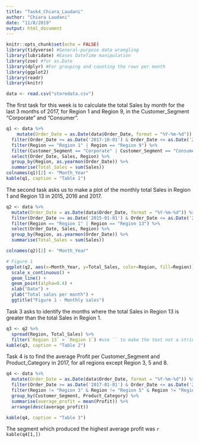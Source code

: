 ```yaml
---
title: "Task4_Chiara_Laudani"
author: "Chiara Laudani"
date: "11/8/2019"
output: html_document
---
```


```r
knitr::opts_chunk$set(echo = FALSE)
library(tidyverse) #General-purpose data wrangling
library(lubridate) #Eases DateTime manipulation
library(zoo) #for as.Date
library(dplyr) #For grouping and counting the rows per month
library(ggplot2)
library(readr)
library(knitr)

data <- read.csv("storedata.csv")
```

The first task for this week is to calculate the total Sales by month for the last 3 months of 2017, for Region 1 and Region 9, in the Customer_Segment "Corporate" and "Consumer".

```r
q1 <- data %>%
    mutate(Order_Date = as.Date(data$Order_Date, format = "%Y-%m-%d")) %>%
  filter(Order_Date >= as.Date('2017-10-01') & Order_Date <= as.Date('2017-12-31')) %>%
  filter(Region == "Region 1" | Region == "Region 9") %>%
  filter(Customer_Segment == "Corporate" | Customer_Segment == "Consumer") %>% 
  select(Order_Date, Sales, Region) %>%
  group_by(Region, as.yearmon(Order_Date)) %>%
  summarise(Total_Sales = sum(Sales)) 
colnames(q1)[2] <- "Month_Year"
kable(q1, caption = "Table 1")
```

The second task asks us to make a plot of the monthly total Sales in Region 1 and Region 13 in 2015, 2016 and 2017.

```r
q2 <- data %>%
  mutate(Order_Date = as.Date(data$Order_Date, format = "%Y-%m-%d")) %>%
  filter(Order_Date >= as.Date('2015-01-01') & Order_Date <= as.Date('2017-12-31')) %>%
  filter(Region == "Region 1" | Region == "Region 13") %>%
  select(Order_Date, Sales, Region) %>%
  group_by(Region, as.yearmon(Order_Date)) %>%
  summarise(Total_Sales = sum(Sales)) 

colnames(q2)[2] <- "Month_Year"

# Figure 1
ggplot(q2, aes(x=Month_Year, y=Total_Sales, color=Region, fill=Region)) +
  scale_x_continuous() +
  geom_line() + 
  geom_point(alpha=0.4) +
  xlab("Date") + 
  ylab("Total sales per month") + 
  ggtitle("Figure 1 - Monthly sales")
```

Task 3 asks to identify the months where the total Sales in Region 13 is greater than the total Sales in Region 1. 
```r
q3 <- q2 %>% 
  spread(Region, Total_Sales) %>% 
  filter(`Region 13` > `Region 1`) #use `` to make the text not a string, but a evaluatable object
kable(q3, caption = "Table 2")
```

Task 4 is to find the average Profit per Customer_Segment and Product_Category in 2017, for all regions except Region 3, 5 and 8.
```r
q4 <- data %>%
  mutate(Order_Date = as.Date(data$Order_Date, format = "%Y-%m-%d")) %>%
  filter(Order_Date >= as.Date('2017-01-01') & Order_Date <= as.Date('2017-12-31')) %>%
  filter(Region != "Region 3" & Region != "Region 5" & Region != "Region 8") %>% 
  group_by(Customer_Segment, Product_Category) %>% 
  summarise(average_profit = mean(Profit)) %>% 
  arrange(desc(average_profit))

kable(q4, caption = "Table 3")
```

The segment which produced the highest average profit was `r kable(q4[1,])`